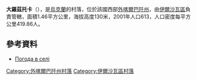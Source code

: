 {{coord|48|17|22|N|23|5|16|E|scale:100000|display=title}}

'''大羅茲托卡'''（{{lang-uk|Велика Розтока}}），是[[烏克蘭|烏克蘭]]的村落，位於該國西部[[外喀爾巴阡州|外喀爾巴阡州]]，由[[伊爾沙瓦區|伊爾沙瓦區]]負責管轄，面積1.46平方公里，海拔高度130米，2001年人口613，人口密度每平方公里419.86人。

==參考資料==
*[http://weather.in.ua/ua/zakarpatskaja/2810 Погода в селі ]{{Wayback|url=http://weather.in.ua/ua/zakarpatskaja/2810 |date=20161106041822 }}

{{DEFAULTSORT:Велика Розтока}}

[[Category:外喀爾巴阡州村落|Category:外喀爾巴阡州村落]]
[[Category:伊爾沙瓦區村落|Category:伊爾沙瓦區村落]]


{{Zakarpattia-geo-stub}}